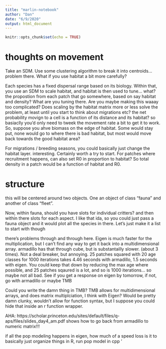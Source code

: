 ```yaml
---
title: "marlin-notebook"
author: "Dan"
date: "6/9/2020"
output: html_document
---
```


```r
knitr::opts_chunk$set(echo = TRUE)
```


# thoughts on movement

Take an SDM. Use some clustering algorithm to break it into centroids... problem there. What if you use habitat a bit more carefully?

Each species has a fixed dispersal range based on its biology. Within that, you use an SDM to scale habitat, and habitat is then used to tune... what? the propostion from each patch that go somewhere, based on say habitat and density? What are you tuning there. Are you maybe making this waaay too complicated? Does scaling by the habitat matrix more or less solve the problem, at least until you start to think about migrations etc? the net probability movign to a cell is a function of its distance and its habitat? so basiaclly you'd only need to tweek the movement rate a bit to get it to work. So, suppose you ahve biomass on the edge of habitat. Some would stay put, none would go to where there is bad habitat, but most would move back towards the good habitat area? 

For migrations / breeding seasons, you could basically just change the habitat layer. interesting. Certainly worth a try to start. For patches where recruitment happens, can also set R0 in proportion to habitat? So total density in a patch would be a function of habitat and R0. 


# structure

this will be centered around two objects. One an object of class "fauna" and another of class "fleet". 

Now, within fauna, should you have slots for individual critters? and then within there slots for each aspect. I like that ida, so you could just pass a fauna object and it would plot all the species in there. Let's just make it a list to start with though

there's problems through and through here. Eigen is much faster for the multiplication, but I can't find any way to get it back into a multidimensional array. armadillo has that through cube, but is substantailly slower. (about 3 times). Not a deal breaker, but annoying. 25 patches squared with 20 age classes for 1000 iterations takes 4.46 seconds with armadillo, 1.5 seconds with eigen. You could keep that down by reducing the max age where possible, and 25 patches sqaured is a lot, and so is 1000 iterations... so maybe not all bad. See if you get a response on eigen by tomorrow, if not, go with armadillo or maybe TMB

Could you write the damn thing in TMB? TMB allows for multidimensional arrays, and does matrix multiplciation, I think with Eigen? Would be pretty damn clunky, wouldn't allow for function syntax, but I suppose you could hide that inside an r function wrapper. 

AHA: 
https://scholar.princeton.edu/sites/default/files/q-aps/files/slides_day4_am.pdf shows how to go back from armadillo to numeric matrix!!!

if all the pop modeling happens in eigen, how much of a speed loss is it to basically just organize things in R, run pop model in cpp
'

